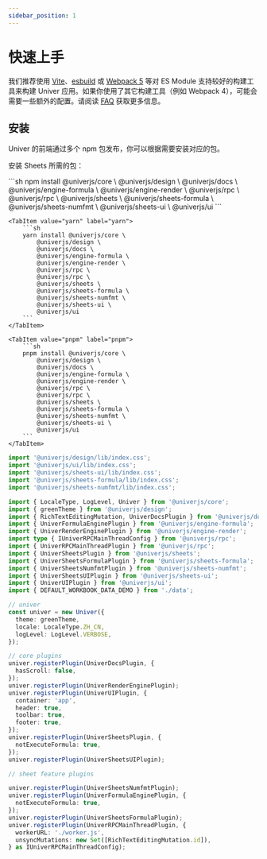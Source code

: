```yaml
---
sidebar_position: 1
---
```


# 快速上手

我们推荐使用 [Vite](https://vitejs.dev/)、[esbuild](https://esbuild.github.io/) 或 [Webpack 5](https://webpack.js.org/) 等对 ES Module 支持较好的构建工具来构建 Univer 应用。如果你使用了其它构建工具（例如 Webpack 4），可能会需要一些额外的配置。请阅读 [FAQ](/docs/guides/faq) 获取更多信息。

## 安装

Univer 的前端通过多个 npm 包发布，你可以根据需要安装对应的包。

安装 Sheets 所需的包：


<Tabs>
    <TabItem value="npm" label="npm">
        ```sh
        npm install @univerjs/core \
            @univerjs/design \
            @univerjs/docs \
            @univerjs/engine-formula \
            @univerjs/engine-render \
            @univerjs/rpc \
            @univerjs/rpc \
            @univerjs/sheets \
            @univerjs/sheets-formula \
            @univerjs/sheets-numfmt \
            @univerjs/sheets-ui \
            @univerjs/ui
        ```
    </TabItem>

    <TabItem value="yarn" label="yarn">
        ```sh
        yarn install @univerjs/core \
            @univerjs/design \
            @univerjs/docs \
            @univerjs/engine-formula \
            @univerjs/engine-render \
            @univerjs/rpc \
            @univerjs/rpc \
            @univerjs/sheets \
            @univerjs/sheets-formula \
            @univerjs/sheets-numfmt \
            @univerjs/sheets-ui \
            @univerjs/ui
        ```
    </TabItem>

    <TabItem value="pnpm" label="pnpm">
        ```sh
        pnpm install @univerjs/core \
            @univerjs/design \
            @univerjs/docs \
            @univerjs/engine-formula \
            @univerjs/engine-render \
            @univerjs/rpc \
            @univerjs/rpc \
            @univerjs/sheets \
            @univerjs/sheets-formula \
            @univerjs/sheets-numfmt \
            @univerjs/sheets-ui \
            @univerjs/ui
        ```
    </TabItem>
</Tabs>


```ts title="main.ts"
import '@univerjs/design/lib/index.css';
import '@univerjs/ui/lib/index.css';
import '@univerjs/sheets-ui/lib/index.css';
import '@univerjs/sheets-formula/lib/index.css';
import '@univerjs/sheets-numfmt/lib/index.css';

import { LocaleType, LogLevel, Univer } from '@univerjs/core';
import { greenTheme } from '@univerjs/design';
import { RichTextEditingMutation, UniverDocsPlugin } from '@univerjs/docs';
import { UniverFormulaEnginePlugin } from '@univerjs/engine-formula';
import { UniverRenderEnginePlugin } from '@univerjs/engine-render';
import type { IUniverRPCMainThreadConfig } from '@univerjs/rpc';
import { UniverRPCMainThreadPlugin } from '@univerjs/rpc';
import { UniverSheetsPlugin } from '@univerjs/sheets';
import { UniverSheetsFormulaPlugin } from '@univerjs/sheets-formula';
import { UniverSheetsNumfmtPlugin } from '@univerjs/sheets-numfmt';
import { UniverSheetsUIPlugin } from '@univerjs/sheets-ui';
import { UniverUIPlugin } from '@univerjs/ui';
import { DEFAULT_WORKBOOK_DATA_DEMO } from './data';

// univer
const univer = new Univer({
  theme: greenTheme,
  locale: LocaleType.ZH_CN,
  logLevel: LogLevel.VERBOSE,
});

// core plugins
univer.registerPlugin(UniverDocsPlugin, {
  hasScroll: false,
});
univer.registerPlugin(UniverRenderEnginePlugin);
univer.registerPlugin(UniverUIPlugin, {
  container: 'app',
  header: true,
  toolbar: true,
  footer: true,
});
univer.registerPlugin(UniverSheetsPlugin, {
  notExecuteFormula: true,
});
univer.registerPlugin(UniverSheetsUIPlugin);

// sheet feature plugins

univer.registerPlugin(UniverSheetsNumfmtPlugin);
univer.registerPlugin(UniverFormulaEnginePlugin, {
  notExecuteFormula: true,
});
univer.registerPlugin(UniverSheetsFormulaPlugin);
univer.registerPlugin(UniverRPCMainThreadPlugin, {
  workerURL: './worker.js',
  unsyncMutations: new Set([RichTextEditingMutation.id]),
} as IUniverRPCMainThreadConfig);
```

